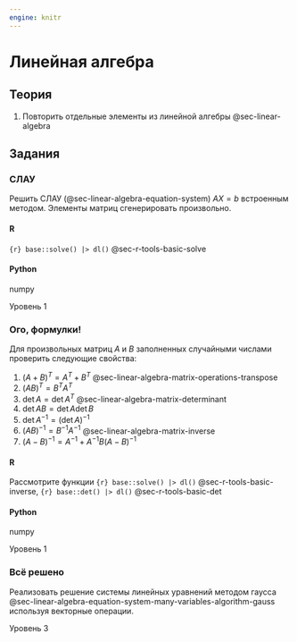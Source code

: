 ```yaml
---
engine: knitr
---
```


# Линейная алгебра {#sec-lab-alghorithm-linear-algebra}

## Теория

1.  Повторить отдельные элементы из линейной алгебры @sec-linear-algebra

## Задания {#sec-lab-alghorithm-linear-algebra-task}

::::: {#exr-lab-alghorithm-linear-algebra-equation-solve-integrated}
### СЛАУ

Решить СЛАУ (@sec-linear-algebra-equation-system) $AX=b$ встроенным методом. Элементы матриц сгенерировать произвольно.

::: panel-tabset
#### R

`{r} base::solve() |> dl()` @sec-r-tools-basic-solve

#### Python

numpy
:::

::: {.callout-note appearance="minimal"}
Уровень 1
:::
:::::

::::: {#exr-lab-alghorithm-linear-algebra-formula-check}
### Ого, формулки!

Для произвольных матриц $A$ и $B$ заполненных случайными числами проверить следующие свойства:

1.  $(A+B)^T=A^T+B^T$ @sec-linear-algebra-matrix-operations-transpose
2.  $(AB)^T=B^TA^T$
3.  $\det{A}=\det{A^T}$ @sec-linear-algebra-matrix-determinant
4.  $\det{AB}=\det{A}\det{B}$
5.  $\det{A^{-1}}=(\det{A})^{-1}$
6.  $(AB)^{-1}=B^{-1}A^{-1}$ @sec-linear-algebra-matrix-inverse
7.  $(A-B)^{-1}=A^{-1}+A^{-1}B(A-B)^{-1}$

::: panel-tabset
#### R

Рассмотрите функции `{r} base::solve() |> dl()` @sec-r-tools-basic-inverse, `{r} base::det() |> dl()` @sec-r-tools-basic-det

#### Python

numpy
:::

::: {.callout-note appearance="minimal"}
Уровень 1
:::
:::::

:::: {#exr-lab-alghorithm-linear-algebra-equation-solve-custom-gauss}
### Всё решено

Реализовать решение системы линейных уравнений методом гаусса @sec-linear-algebra-equation-system-many-variables-algorithm-gauss используя векторные операции.

::: {.callout-note appearance="minimal"}
Уровень 3
:::
::::

